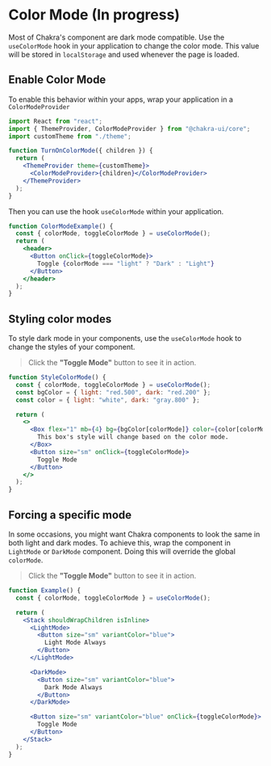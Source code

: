 # Color Mode (In progress)

Most of Chakra's component are dark mode compatible. Use the `useColorMode` hook
in your application to change the color mode. This value will be stored in
`localStorage` and used whenever the page is loaded.

## Enable Color Mode

To enable this behavior within your apps, wrap your application in a
`ColorModeProvider`

```jsx live=false
import React from "react";
import { ThemeProvider, ColorModeProvider } from "@chakra-ui/core";
import customTheme from "./theme";

function TurnOnColorMode({ children }) {
  return (
    <ThemeProvider theme={customTheme}>
      <ColorModeProvider>{children}</ColorModeProvider>
    </ThemeProvider>
  );
}
```

Then you can use the hook `useColorMode` within your application.

```jsx
function ColorModeExample() {
  const { colorMode, toggleColorMode } = useColorMode();
  return (
    <header>
      <Button onClick={toggleColorMode}>
        Toggle {colorMode === "light" ? "Dark" : "Light"}
      </Button>
    </header>
  );
}
```

## Styling color modes

To style dark mode in your components, use the `useColorMode` hook to change the
styles of your component.

> Click the **"Toggle Mode"** button to see it in action.

```jsx
function StyleColorMode() {
  const { colorMode, toggleColorMode } = useColorMode();
  const bgColor = { light: "red.500", dark: "red.200" };
  const color = { light: "white", dark: "gray.800" };

  return (
    <>
      <Box flex="1" mb={4} bg={bgColor[colorMode]} color={color[colorMode]}>
        This box's style will change based on the color mode.
      </Box>
      <Button size="sm" onClick={toggleColorMode}>
        Toggle Mode
      </Button>
    </>
  );
}
```

## Forcing a specific mode

In some occasions, you might want Chakra components to look the same in both
light and dark modes. To achieve this, wrap the component in `LightMode` or
`DarkMode` component. Doing this will override the global `colorMode`.

> Click the **"Toggle Mode"** button to see it in action.

```jsx
function Example() {
  const { colorMode, toggleColorMode } = useColorMode();

  return (
    <Stack shouldWrapChildren isInline>
      <LightMode>
        <Button size="sm" variantColor="blue">
          Light Mode Always
        </Button>
      </LightMode>

      <DarkMode>
        <Button size="sm" variantColor="blue">
          Dark Mode Always
        </Button>
      </DarkMode>

      <Button size="sm" variantColor="blue" onClick={toggleColorMode}>
        Toggle Mode
      </Button>
    </Stack>
  );
}
```
